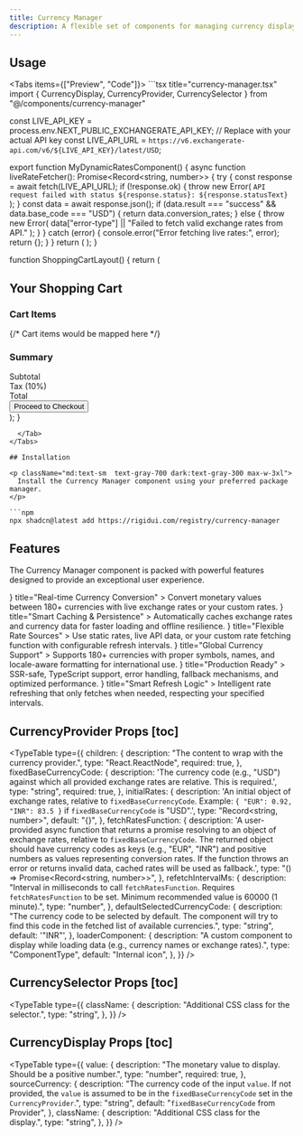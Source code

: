 ```yaml
---
title: Currency Manager
description: A flexible set of components for managing currency display and selection. Users provide exchange rates relative to a fixed base currency, and the component handles fetching currency names and performing conversions.
---
```



## Usage


<Tabs items={["Preview", "Code"]}>
  <Tab value="Preview">
    <CurrencyManagerPreview />
  </Tab>
  <Tab value="Code">
    ```tsx title="currency-manager.tsx"
import { CurrencyDisplay, CurrencyProvider, CurrencySelector } from "@/components/currency-manager"

const LIVE_API_KEY = process.env.NEXT_PUBLIC_EXCHANGERATE_API_KEY; // Replace with your actual API key
const LIVE_API_URL = `https://v6.exchangerate-api.com/v6/${LIVE_API_KEY}/latest/USD`;

export function MyDynamicRatesComponent() {
  async function liveRateFetcher(): Promise<Record<string, number>> {
    try {
      const response = await fetch(LIVE_API_URL);
      if (!response.ok) {
        throw new Error(
          `API request failed with status ${response.status}: ${response.statusText}`
        );
      }
      const data = await response.json();
      if (data.result === "success" && data.base_code === "USD") {
        return data.conversion_rates;
      } else {
        throw new Error(
          data["error-type"] || "Failed to fetch valid exchange rates from API."
        );
      }
    } catch (error) {
      console.error("Error fetching live rates:", error);
      return {};
    }
  }
  return (
    <CurrencyProvider
      fixedBaseCurrencyCode="USD"
      fetchRatesFunction={liveRateFetcher}
      defaultSelectedCurrencyCode="INR"
      refetchIntervalMs={900000}
    >
      <ShoppingCartLayout />
    </CurrencyProvider>
  );
}

function ShoppingCartLayout() {
return (

<div className="max-w-4xl mx-auto space-y-6 px-4 sm:px-6 lg:px-8">
  <h2 className="text-2xl font-bold text-gray-900 dark:text-white">
    Your Shopping Cart
  </h2>
  <div className="bg-white dark:bg-gray-800 shadow sm:rounded-lg">
    <div className="p-6">
      <h3 className="text-lg font-semibold text-gray-900 dark:text-white">
        Cart Items
      </h3>
      {/* Cart items would be mapped here */}
    </div>
    <div className="border-t border-gray-200 dark:border-gray-700">
      <div className="p-6">
        <h3 className="text-lg font-semibold text-gray-900 dark:text-white">
          Summary
        </h3>
        <div className="flex justify-between">
          <span className="text-gray-700 dark:text-gray-300">Subtotal</span>
          <span className="font-bold text-gray-900 dark:text-white">
            <CurrencyDisplay value={100} sourceCurrency="USD" />
          </span>
        </div>
        <div className="flex justify-between mt-4">
          <span className="text-gray-700 dark:text-gray-300">Tax (10%)</span>
          <span className="font-bold text-gray-900 dark:text-white">
            <CurrencyDisplay value={10} sourceCurrency="USD" />
          </span>
        </div>
        <div className="flex justify-between mt-4">
          <span className="text-gray-700 dark:text-gray-300">Total</span>
          <span className="font-bold text-gray-900 dark:text-white">
            <CurrencyDisplay value={110} sourceCurrency="USD" />
          </span>
        </div>
        <div className="mt-6">
          <button className="w-full bg-indigo-600 text-white font-semibold py-3 rounded-md shadow hover:bg-indigo-700 transition-all duration-200">
            Proceed to Checkout
          </button>
        </div>
      </div>
    </div>
  </div>
</div>
); }

````
  </Tab>
</Tabs>

## Installation

<p className="md:text-sm  text-gray-700 dark:text-gray-300 max-w-3xl">
  Install the Currency Manager component using your preferred package manager.
</p>

```npm
npx shadcn@latest add https://rigidui.com/registry/currency-manager
````

## Features


<p className="md:text-sm mb-4!  text-gray-700 dark:text-gray-300 max-w-3xl">
  The Currency Manager component is packed with powerful features designed to
  provide an exceptional user experience.
</p>

<Cards>
  <Card
    icon={
      <svg
        className="h-6 w-6 text-indigo-600 dark:text-indigo-400"
        fill="none"
        viewBox="0 0 24 24"
        stroke="currentColor"
      >
        <path
          strokeLinecap="round"
          strokeLinejoin="round"
          strokeWidth={2}
          d="M12 8c-1.657 0-3 .895-3 2s1.343 2 3 2 3 .895 3 2-1.343 2-3 2m0-8c1.11 0 2.08.402 2.599 1M12 8V7m0 1v8m0 0v1m0-1c-1.11 0-2.08-.402-2.599-1"
        />
      </svg>
    }
    title="Real-time Currency Conversion"
  >
    Convert monetary values between 180+ currencies with live exchange rates or
    your custom rates.
  </Card>
  <Card
    icon={
      <svg
        className="h-6 w-6 text-indigo-600 dark:text-indigo-400"
        fill="none"
        viewBox="0 0 24 24"
        stroke="currentColor"
      >
        <path
          strokeLinecap="round"
          strokeLinejoin="round"
          strokeWidth={2}
          d="M4 7v10c0 2.21 3.58 4 8 4s8-1.79 8-4V7M4 7c0 2.21 3.58 4 8 4s8-1.79 8-4M4 7c0-2.21 3.58-4 8-4s8 1.79 8 4"
        />
      </svg>
    }
    title="Smart Caching & Persistence"
  >
    Automatically caches exchange rates and currency data for faster loading and
    offline resilience.
  </Card>
  <Card
    icon={
      <svg
        className="h-6 w-6 text-indigo-600 dark:text-indigo-400"
        fill="none"
        viewBox="0 0 24 24"
        stroke="currentColor"
      >
        <path
          strokeLinecap="round"
          strokeLinejoin="round"
          strokeWidth={2}
          d="M12 6V4m0 2a2 2 0 100 4m0-4a2 2 0 110 4m-6 8a2 2 0 100-4m0 4a2 2 0 100 4m0-4v2m0-6V4m6 6v10m6-2a2 2 0 100-4m0 4a2 2 0 100 4m0-4v2m0-6V4"
        />
      </svg>
    }
    title="Flexible Rate Sources"
  >
    Use static rates, live API data, or your custom rate fetching function with
    configurable refresh intervals.
  </Card>
  <Card
    icon={
      <svg
        className="h-6 w-6 text-indigo-600 dark:text-indigo-400"
        fill="none"
        viewBox="0 0 24 24"
        stroke="currentColor"
      >
        <path
          strokeLinecap="round"
          strokeLinejoin="round"
          strokeWidth={2}
          d="M21 12a9 9 0 01-9 9m9-9a9 9 0 00-9-9m9 9H3m9 9v-9m0-9v9"
        />
      </svg>
    }
    title="Global Currency Support"
  >
    Supports 180+ currencies with proper symbols, names, and locale-aware
    formatting for international use.
  </Card>
  <Card
    icon={
      <svg
        className="h-6 w-6 text-indigo-600 dark:text-indigo-400"
        fill="none"
        viewBox="0 0 24 24"
        stroke="currentColor"
      >
        <path
          strokeLinecap="round"
          strokeLinejoin="round"
          strokeWidth={2}
          d="M9 12l2 2 4-4m6 2a9 9 0 11-18 0 9 9 0 0118 0z"
        />
      </svg>
    }
    title="Production Ready"
  >
    SSR-safe, TypeScript support, error handling, fallback mechanisms, and
    optimized performance.
  </Card>
  <Card
    icon={
      <svg
        className="h-6 w-6 text-indigo-600 dark:text-indigo-400"
        fill="none"
        viewBox="0 0 24 24"
        stroke="currentColor"
      >
        <path
          strokeLinecap="round"
          strokeLinejoin="round"
          strokeWidth={2}
          d="M13 10V3L4 14h7v7l9-11h-7z"
        />
      </svg>
    }
    title="Smart Refresh Logic"
  >
    Intelligent rate refreshing that only fetches when needed, respecting your
    specified intervals.
  </Card>
</Cards>

## CurrencyProvider Props [toc]

<TypeTable
  type={{
    children: {
      description: "The content to wrap with the currency provider.",
      type: "React.ReactNode",
      required: true,
    },
    fixedBaseCurrencyCode: {
      description:
        'The currency code (e.g., "USD") against which all provided exchange rates are relative. This is required.',
      type: "string",
      required: true,
    },
    initialRates: {
      description:
        'An initial object of exchange rates, relative to `fixedBaseCurrencyCode`. Example: `{ "EUR": 0.92, "INR": 83.5 }` if `fixedBaseCurrencyCode` is "USD".',
      type: "Record<string, number>",
      default: "{}",
    },
    fetchRatesFunction: {
      description:
        'A user-provided async function that returns a promise resolving to an object of exchange rates, relative to `fixedBaseCurrencyCode`. The returned object should have currency codes as keys (e.g., "EUR", "INR") and positive numbers as values representing conversion rates. If the function throws an error or returns invalid data, cached rates will be used as fallback.',
      type: "() => Promise<Record<string, number>>",
    },
    refetchIntervalMs: {
      description:
        "Interval in milliseconds to call `fetchRatesFunction`. Requires `fetchRatesFunction` to be set. Minimum recommended value is 60000 (1 minute).",
      type: "number",
    },
    defaultSelectedCurrencyCode: {
      description:
        "The currency code to be selected by default. The component will try to find this code in the fetched list of available currencies.",
      type: "string",
      default: '"INR"',
    },
    loaderComponent: {
      description:
        "A custom component to display while loading data (e.g., currency names or exchange rates).",
      type: "ComponentType",
      default: "Internal <Loader /> icon",
    },
  }}
/>

## CurrencySelector Props [toc]

<TypeTable
  type={{
    className: {
      description: "Additional CSS class for the selector.",
      type: "string",
    },
  }}
/>

## CurrencyDisplay Props [toc]

<TypeTable
  type={{
    value: {
      description:
        "The monetary value to display. Should be a positive number.",
      type: "number",
      required: true,
    },
    sourceCurrency: {
      description:
        "The currency code of the input `value`. If not provided, the `value` is assumed to be in the `fixedBaseCurrencyCode` set in the `CurrencyProvider`.",
      type: "string",
      default: "`fixedBaseCurrencyCode` from Provider",
    },
    className: {
      description: "Additional CSS class for the display.",
      type: "string",
    },
  }}
/>
